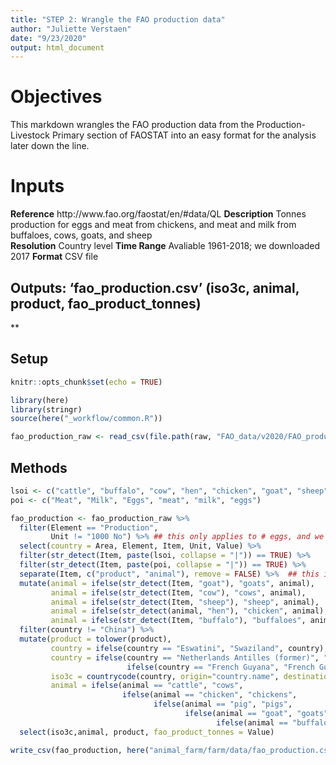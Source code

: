 ```yaml
---
title: "STEP 2: Wrangle the FAO production data"
author: "Juliette Verstaen"
date: "9/23/2020"
output: html_document
---
```


# Objectives
This markdown wrangles the FAO production data from the Production-Livestock Primary section of FAOSTAT into an easy format for the analysis later down the line.

# Inputs
**Reference** http://www.fao.org/faostat/en/#data/QL
**Description** Tonnes production for eggs and meat from chickens, and meat and milk from buffaloes, cows, goats, and sheep  
**Resolution** Country level
**Time Range** Avaliable 1961-2018; we downloaded 2017
**Format** CSV file

## Outputs: 'fao_production.csv' (iso3c, animal, product, fao_product_tonnes)

**

## Setup
```r
knitr::opts_chunk$set(echo = TRUE)

library(here)
library(stringr)
source(here("_workflow/common.R"))

fao_production_raw <- read_csv(file.path(raw, "FAO_data/v2020/FAO_production_2020_09_25.csv"))
```

## Methods
```r

lsoi <- c("cattle", "buffalo", "cow", "hen", "chicken", "goat", "sheep", "pig")
poi <- c("Meat", "Milk", "Eggs", "meat", "milk", "eggs")

fao_production <- fao_production_raw %>% 
  filter(Element == "Production",
         Unit != "1000 No") %>% ## this only applies to # eggs, and we are interested in the weight not count 
  select(country = Area, Element, Item, Unit, Value) %>% 
  filter(str_detect(Item, paste(lsoi, collapse = "|")) == TRUE) %>% 
  filter(str_detect(Item, paste(poi, collapse = "|")) == TRUE) %>% 
  separate(Item, c("product", "animal"), remove = FALSE) %>%  ## this is throwing the error "expected 2 pieces" and discarding the ones that are not. This is only for "Beeswax" so no need to worry
  mutate(animal = ifelse(str_detect(Item, "goat"), "goats", animal),
         animal = ifelse(str_detect(Item, "cow"), "cows", animal),
         animal = ifelse(str_detect(Item, "sheep"), "sheep", animal),
         animal = ifelse(str_detect(animal, "hen"), "chicken", animal),
         animal = ifelse(str_detect(Item, "buffalo"), "buffaloes", animal)) %>% 
  filter(country != "China") %>% 
  mutate(product = tolower(product),
         country = ifelse(country == "Eswatini", "Swaziland", country),
         country = ifelse(country == "Netherlands Antilles (former)", "Bonaire, Sint Eustatius and Saba", 
                          ifelse(country == "French Guyana", "French Guiana", country)),
         iso3c = countrycode(country, origin="country.name", destination = "iso3c"),
         animal = ifelse(animal == "cattle", "cows",
                         ifelse(animal == "chicken", "chickens",
                                ifelse(animal == "pig", "pigs",
                                       ifelse(animal == "goat", "goats", 
                                              ifelse(animal == "buffalo", "buffaloes", animal)))))) %>% 
  select(iso3c,animal, product, fao_product_tonnes = Value)

write_csv(fao_production, here("animal_farm/farm/data/fao_production.csv"))

```



